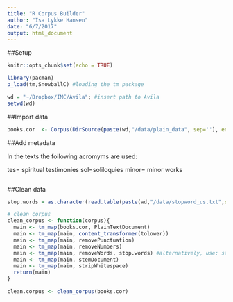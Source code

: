 ```yaml
---
title: "R Corpus Builder"
author: "Isa Lykke Hansen"
date: "6/7/2017"
output: html_document
---
```


##Setup
```r
knitr::opts_chunk$set(echo = TRUE)

library(pacman)
p_load(tm,SnowballC) #loading the tm package

wd = "~/Dropbox/IMC/Avila"; #insert path to Avila
setwd(wd)

```

##Import data
```r

books.cor  <- Corpus(DirSource(paste(wd,"/data/plain_data", sep=''), encoding = "UTF-8"), readerControl = list(language = "lat")) #import all texts in the plain data folder to a corpus

```

##Add metadata

In the texts the following acromyms are used:

tes= spiritual testimonies
sol=soliloquies
minor= minor works
```r




```

##Clean data
```r

stop.words = as.character(read.table(paste(wd,"/data/stopword_us.txt",sep=''))[,1]) #import our own, more elaborate list of words to be removed from the text

# clean corpus
clean_corpus <- function(corpus){
  main <- tm_map(books.cor, PlainTextDocument)
  main <- tm_map(main, content_transformer(tolower))
  main <- tm_map(main, removePunctuation)
  main <- tm_map(main, removeNumbers)
  main <- tm_map(main, removeWords, stop.words) #alternatively, use: stopwords("english")
  main <- tm_map(main, stemDocument)
  main <- tm_map(main, stripWhitespace)
  return(main)
}

clean.corpus <- clean_corpus(books.cor)

```
